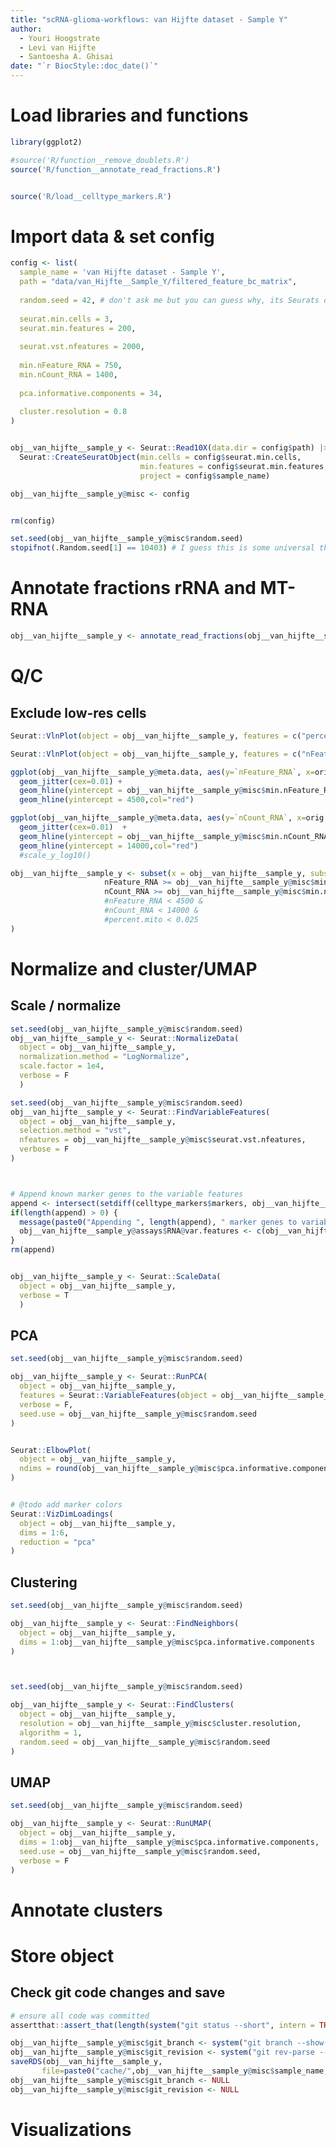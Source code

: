 ```yaml
---
title: "scRNA-glioma-workflows: van Hijfte dataset - Sample Y"
author: 
  - Youri Hoogstrate
  - Levi van Hijfte
  - Santoesha A. Ghisai
date: "`r BiocStyle::doc_date()`"
---
```


# Load libraries and functions

```r
library(ggplot2)

#source('R/function__remove_doublets.R')
source('R/function__annotate_read_fractions.R')


source('R/load__celltype_markers.R')
```


# Import data & set config

```r

config <- list(
  sample_name = 'van Hijfte dataset - Sample Y',
  path = "data/van_Hijfte__Sample_Y/filtered_feature_bc_matrix",
  
  random.seed = 42, # don't ask me but you can guess why, its Seurats default
  
  seurat.min.cells = 3,
  seurat.min.features = 200,
  
  seurat.vst.nfeatures = 2000,
  
  min.nFeature_RNA = 750,
  min.nCount_RNA = 1400,
  
  pca.informative.components = 34,
  
  cluster.resolution = 0.8
)


obj__van_hijfte__sample_y <- Seurat::Read10X(data.dir = config$path) |> 
  Seurat::CreateSeuratObject(min.cells = config$seurat.min.cells,
                             min.features = config$seurat.min.features,
                             project = config$sample_name)

obj__van_hijfte__sample_y@misc <- config


rm(config)

set.seed(obj__van_hijfte__sample_y@misc$random.seed)
stopifnot(.Random.seed[1] == 10403) # I guess this is some universal thing?
```

# Annotate fractions rRNA and MT-RNA

```r
obj__van_hijfte__sample_y <- annotate_read_fractions(obj__van_hijfte__sample_y) # percentage MT, Ribo RNA and MALAT1
```

# Q/C
## Exclude low-res cells

```r
Seurat::VlnPlot(object = obj__van_hijfte__sample_y, features = c("percentage_ribosomal_reads", "percentage_MALAT1_reads"), ncol = 3, pt.size = 0.01, group.by = "orig.ident")

Seurat::VlnPlot(object = obj__van_hijfte__sample_y, features = c("nFeature_RNA", "nCount_RNA","percentage_mitochondrial_reads"), ncol = 2, pt.size = 0.01, group.by = "orig.ident")
```


```r
ggplot(obj__van_hijfte__sample_y@meta.data, aes(y=`nFeature_RNA`, x=orig.ident)) +
  geom_jitter(cex=0.01) +
  geom_hline(yintercept = obj__van_hijfte__sample_y@misc$min.nFeature_RNA, col="red") +
  geom_hline(yintercept = 4500,col="red")

ggplot(obj__van_hijfte__sample_y@meta.data, aes(y=`nCount_RNA`, x=orig.ident)) +
  geom_jitter(cex=0.01)  +
  geom_hline(yintercept = obj__van_hijfte__sample_y@misc$min.nCount_RNA, col="red") +
  geom_hline(yintercept = 14000,col="red")
  #scale_y_log10()

obj__van_hijfte__sample_y <- subset(x = obj__van_hijfte__sample_y, subset = 
                     nFeature_RNA >= obj__van_hijfte__sample_y@misc$min.nFeature_RNA &
                     nCount_RNA >= obj__van_hijfte__sample_y@misc$min.nCount_RNA
                     #nFeature_RNA < 4500 & 
                     #nCount_RNA < 14000 &
                     #percent.mito < 0.025
)
```


# Normalize and cluster/UMAP
## Scale / normalize

```r
set.seed(obj__van_hijfte__sample_y@misc$random.seed)
obj__van_hijfte__sample_y <- Seurat::NormalizeData(
  object = obj__van_hijfte__sample_y, 
  normalization.method = "LogNormalize", 
  scale.factor = 1e4,
  verbose = F
  )

set.seed(obj__van_hijfte__sample_y@misc$random.seed)
obj__van_hijfte__sample_y <- Seurat::FindVariableFeatures(
  object = obj__van_hijfte__sample_y,
  selection.method = "vst",
  nfeatures = obj__van_hijfte__sample_y@misc$seurat.vst.nfeatures,
  verbose = F
)



# Append known marker genes to the variable features
append <- intersect(setdiff(celltype_markers$markers, obj__van_hijfte__sample_y@assays$RNA@var.features), rownames(obj__van_hijfte__sample_y))
if(length(append) > 0) {
  message(paste0("Appending ", length(append), " marker genes to variable features"))
  obj__van_hijfte__sample_y@assays$RNA@var.features <- c(obj__van_hijfte__sample_y@assays$RNA@var.features, append)
}
rm(append)


obj__van_hijfte__sample_y <- Seurat::ScaleData(
  object = obj__van_hijfte__sample_y,
  verbose = T
  )
```

## PCA

```r

set.seed(obj__van_hijfte__sample_y@misc$random.seed)

obj__van_hijfte__sample_y <- Seurat::RunPCA(
  object = obj__van_hijfte__sample_y,
  features = Seurat::VariableFeatures(object = obj__van_hijfte__sample_y),
  verbose = F,
  seed.use = obj__van_hijfte__sample_y@misc$random.seed
)


Seurat::ElbowPlot(
  object = obj__van_hijfte__sample_y,
  ndims = round(obj__van_hijfte__sample_y@misc$pca.informative.components * 4/3) + 1
)


# @todo add marker colors
Seurat::VizDimLoadings(
  object = obj__van_hijfte__sample_y,
  dims = 1:6,
  reduction = "pca"
)


```


## Clustering

```r

set.seed(obj__van_hijfte__sample_y@misc$random.seed)

obj__van_hijfte__sample_y <- Seurat::FindNeighbors(
  object = obj__van_hijfte__sample_y,
  dims = 1:obj__van_hijfte__sample_y@misc$pca.informative.components
)



set.seed(obj__van_hijfte__sample_y@misc$random.seed)

obj__van_hijfte__sample_y <- Seurat::FindClusters(
  object = obj__van_hijfte__sample_y,
  resolution = obj__van_hijfte__sample_y@misc$cluster.resolution,
  algorithm = 1,
  random.seed = obj__van_hijfte__sample_y@misc$random.seed
)

```


## UMAP


```r

set.seed(obj__van_hijfte__sample_y@misc$random.seed)

obj__van_hijfte__sample_y <- Seurat::RunUMAP(
  object = obj__van_hijfte__sample_y,
  dims = 1:obj__van_hijfte__sample_y@misc$pca.informative.components,
  seed.use = obj__van_hijfte__sample_y@misc$random.seed,
  verbose = F
)

```


# Annotate clusters

# Store object

## Check git code changes and save

```r
# ensure all code was committed
assertthat::assert_that(length(system("git status --short", intern = TRUE)) == 0)

obj__van_hijfte__sample_y@misc$git_branch <- system("git branch --show-current", intern = TRUE)
obj__van_hijfte__sample_y@misc$git_revision <- system("git rev-parse --short HEAD", intern = TRUE)
saveRDS(obj__van_hijfte__sample_y,
       file=paste0("cache/",obj__van_hijfte__sample_y@misc$sample_name,"__",obj__van_hijfte__sample_y@misc$git_branch,".Rds"))
obj__van_hijfte__sample_y@misc$git_branch <- NULL
obj__van_hijfte__sample_y@misc$git_revision <- NULL

```





# Visualizations




